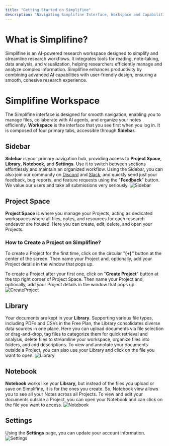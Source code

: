 ```yaml
---
title: "Getting Started on Simplifine"
description: "Navigating Simplifine Interface, Workspace and Capabilities"
---
```


# What is Simplifine?
Simplifine is an AI-powered research workspace designed to simplify and streamline research workflows. It integrates tools for reading, note-taking, data analysis, and visualization, helping researchers efficiently manage and analyze complex information. Simplifine enhances productivity by combining advanced AI capabilities with user-friendly design, ensuring a smooth, cohesive research experience.

# Simplifine Workspace

The Simplifine interface is designed for smooth navigation, enabling you to manage files, collaborate with AI agents, and organize your notes efficiently. **Workspace** is the interface that you see first when you log in. It is composed of four primary tabs, accessible through **Sidebar.**

## Sidebar

**Sidebar** is your primary navigation hub, providing access to **Project Space**, **Library**, **Notebook**, and **Settings**. Use it to switch between sections effortlessly and maintain an organized workflow. Using the Sidebar, you can also join our community on [Discord](https://discord.com/invite/vvJ6A7MrMv) and [Slack](https://simplifineusers.slack.com/ssb/redirect), and quickly send just your feedback, bug reports, and feature requests using the "**Feedback**" button. We value our users and take all submissions very seriously.
![Sidebar](../assets/quickstart/Sidebar.gif)

## Project Space

**Project Space** is where you manage your Projects, acting as dedicated workspaces where all files, notes, and resources for each research endeavor are housed. Here you can create, edit, delete, and open your Projects.

### How to Create a Project on Simplifine?

To create a Project for the first time, click on the circular "**(+)"** button at the center of the screen. Then name your Project and, optionally, add your Project details in the window that pops up.

To create a Project after your first one, click on "**Create Project**" button at the top right corner of Project Space. Then name your Project and, optionally, add your Project details in the window that pops up.
![CreateProject](../assets/quickstart/CreateProject.gif)

## Library

Your documents are kept in your **Library**. Supporting various file types, including PDFs and CSVs in the Free Plan, the Library consolidates diverse data sources in one place. Here you can upload documents via file selection or drag-and-drop, tag files to categorize them for quick retrieval and analysis, delete files to streamline your workspace, organize files into folders, and add descriptions. To view and annotate your documents outside a Project, you can also use your Library and click on the file you want to open.
![Library](../assets/quickstart/LibraryScreenshot.png)

## Notebook

**Notebook** works like your **Library,** but instead of the files you upload or save on Simplifine, it is for the ones you create. So, Notebook view allows you to see all your Notes across all Projects. To view and edit your documents outside a Project, you can open your Notebook and can click on the file you want to access. &#x20;
![Notebook](../assets/quickstart/NotebookScreenshot.png)

## Settings

Using the **Settings** page, you can update your account information.
![Settings](../assets/quickstart/SettingsScreenshot.png)
